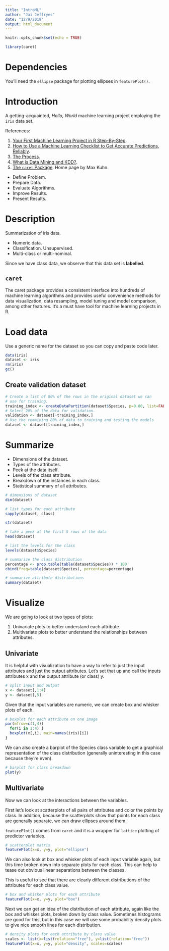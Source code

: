 ```yaml
---
title: "IntroML"
author: "Jai Jeffryes"
date: "12/9/2019"
output: html_document
---
```


```r
knitr::opts_chunk$set(echo = TRUE)
```

```r
library(caret)
```

# Dependencies
You'll need the `ellipse` package for plotting ellipses in `featurePlot()`.

# Introduction
A getting-acquainted, *Hello, World* machine learning project employing the `iris` data set.

References:

1. [Your First Machine Learning Project in R Step-By-Step](https://machinelearningmastery.com/machine-learning-in-r-step-by-step/).
1. [How to Use a Machine Learning Checklist to Get Accurate Predictions, Reliably](https://machinelearningmastery.com/machine-learning-checklist/).
1. [The Process](http://machinelearningmastery.com/process-for-working-through-machine-learning-problems/).
1. [What is Data Mining and KDD?](http://machinelearningmastery.com/what-is-data-mining-and-kdd/).
1. [The `caret` Package](https://topepo.github.io/caret/). Home page by Max Kuhn.

- Define Problem.
- Prepare Data.
- Evaluate Algorithms.
- Improve Results.
- Present Results.

# Description
Summarization of iris data.

- Numeric data.
- Classification. Unsupervised.
- Multi-class or multi-nominal.

Since we have class data, we observe that this data set is **labelled**.

## `caret`
The caret package provides a consistent interface into hundreds of machine learning algorithms and provides useful convenience methods for data visualization, data resampling, model tuning and model comparison, among other features. It’s a must have tool for machine learning projects in R.

# Load data
Use a generic name for the dataset so you can copy and paste code later.
```r
data(iris)
dataset <- iris
rm(iris)
gc()
```

## Create validation dataset
```r
# Create a list of 80% of the rows in the original dataset we can
# use for training.
training_index <- createDataPartition(dataset$Species, p=0.80, list=FALSE)
# Select 20% of the data for validation.
validation <- dataset[-training_index,]
# Use the remaining 80% of data to training and testing the models
dataset <- dataset[training_index,]
```

# Summarize
- Dimensions of the dataset.
- Types of the attributes.
- Peek at the data itself.
- Levels of the class attribute.
- Breakdown of the instances in each class.
- Statistical summary of all attributes.

```r
# dimensions of dataset
dim(dataset)

# list types for each attribute
sapply(dataset, class)

str(dataset)

# take a peek at the first 5 rows of the data
head(dataset)

# list the levels for the class
levels(dataset$Species)

# summarize the class distribution
percentage <- prop.table(table(dataset$Species)) * 100
cbind(freq=table(dataset$Species), percentage=percentage)

# summarize attribute distributions
summary(dataset)
```

# Visualize
We are going to look at two types of plots:

1. Univariate plots to better understand each attribute.
1. Multivariate plots to better understand the relationships between attributes.

## Univariate
It is helpful with visualization to have a way to refer to just the input attributes and just the output attributes. Let’s set that up and call the inputs attributes x and the output attribute (or class) y.

```r
# split input and output
x <- dataset[,1:4]
y <- dataset[,5]
```

Given that the input variables are numeric, we can create box and whisker plots of each.

```r
# boxplot for each attribute on one image
par(mfrow=c(1,4))
  for(i in 1:4) {
  boxplot(x[,i], main=names(iris)[i])
}
```

We can also create a barplot of the Species class variable to get a graphical representation of the class distribution (generally uninteresting in this case because they’re even).

```r
# barplot for class breakdown
plot(y)
```

## Multivariate
Now we can look at the interactions between the variables.

First let’s look at scatterplots of all pairs of attributes and color the points by class. In addition, because the scatterplots show that points for each class are generally separate, we can draw ellipses around them.

`featurePlot()` comes from `caret` and it is a wrapper for `lattice` plotting of predictor variables.

```r
# scatterplot matrix
featurePlot(x=x, y=y, plot="ellipse")
```

We can also look at box and whisker plots of each input variable again, but this time broken down into separate plots for each class. This can help to tease out obvious linear separations between the classes.

This is useful to see that there are clearly different distributions of the attributes for each class value.

```r
# box and whisker plots for each attribute
featurePlot(x=x, y=y, plot="box")
```

Next we can get an idea of the distribution of each attribute, again like the box and whisker plots, broken down by class value. Sometimes histograms are good for this, but in this case we will use some probability density plots to give nice smooth lines for each distribution.

```r
# density plots for each attribute by class value
scales <- list(x=list(relation="free"), y=list(relation="free"))
featurePlot(x=x, y=y, plot="density", scales=scales)
```

